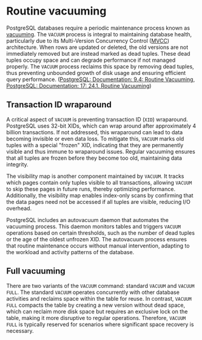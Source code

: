 # Routine vacuuming

PostgreSQL databases require a periodic maintenance process known as [vacuuming](https://www.postgresql.org/docs/current/routine-vacuuming.html). The `VACUUM` process is integral to maintaining database health, particularly due to its Multi-Version Concurrency Control ([MVCC](/database/postgres/mvcc)) architecture. When rows are updated or deleted, the old versions are not immediately removed but are instead marked as dead tuples. These dead tuples occupy space and can degrade performance if not managed properly. The `VACUUM` process reclaims this space by removing dead tuples, thus preventing unbounded growth of disk usage and ensuring efficient query performance. ([PostgreSQL: Documentation: 9.4: Routine Vacuuming](https://www.postgresql.org/docs/9.4/routine-vacuuming.html), [PostgreSQL: Documentation: 17: 24.1. Routine Vacuuming](https://www.postgresql.org/docs/17/routine-vacuuming.html))

## Transaction ID wraparound

A critical aspect of `VACUUM` is preventing transaction ID (`XID`) wraparound. PostgreSQL uses 32-bit XIDs, which can wrap around after approximately 4 billion transactions. If not addressed, this wraparound can lead to data becoming invisible or even data loss. To mitigate this, `VACUUM` marks old tuples with a special "frozen" XID, indicating that they are permanently visible and thus immune to wraparound issues. Regular vacuuming ensures that all tuples are frozen before they become too old, maintaining data integrity.

The visibility map is another component maintained by `VACUUM`. It tracks which pages contain only tuples visible to all transactions, allowing `VACUUM` to skip these pages in future runs, thereby optimizing performance. Additionally, the visibility map enables index-only scans by confirming that the data pages need not be accessed if all tuples are visible, reducing I/O overhead.

PostgreSQL includes an autovacuum daemon that automates the vacuuming process. This daemon monitors tables and triggers `VACUUM` operations based on certain thresholds, such as the number of dead tuples or the age of the oldest unfrozen XID. The autovacuum process ensures that routine maintenance occurs without manual intervention, adapting to the workload and activity patterns of the database.

## Full vacuuming

There are two variants of the `VACUUM` command: standard `VACUUM` and `VACUUM FULL`. The standard `VACUUM` operates concurrently with other database activities and reclaims space within the table for reuse. In contrast, `VACUUM FULL` compacts the table by creating a new version without dead space, which can reclaim more disk space but requires an exclusive lock on the table, making it more disruptive to regular operations. Therefore, `VACUUM FULL` is typically reserved for scenarios where significant space recovery is necessary.